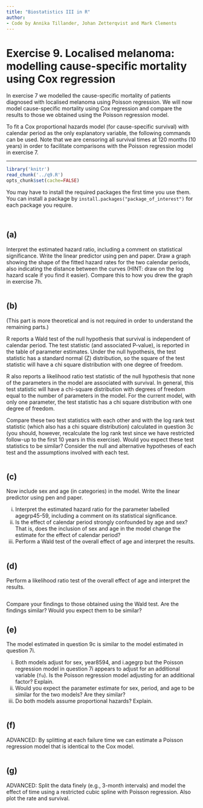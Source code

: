 ```yaml
---
title: "Biostatistics III in R"
author:
- Code by Annika Tillander, Johan Zetterqvist and Mark Clements
---
```


# Exercise 9. Localised melanoma: modelling cause-specific mortality using Cox regression #

In exercise 7 we modelled the cause-specific mortality of patients diagnosed with localised melanoma using Poisson regression. We will now model cause-specific mortality using Cox regression and compare the results to those we obtained using the Poisson regression model.

To fit a Cox proportional hazards model (for cause-specific survival) with calendar period as the only explanatory variable, the following commands can be used. Note that we are censoring all survival times at 120 months (10 years) in order to facilitate comparisons with the Poisson regression model in exercise 7.

-----------


```r
library('knitr')
read_chunk('../q9.R')
opts_chunk$set(cache=FALSE)
```

You may have to install the required packages the first time you use them. You can install a package by `install.packages("package_of_interest")` for each package you require.

```r
```

```r
```

## (a) ##  
Interpret the estimated hazard ratio, including a comment on statistical significance. Write the linear predictor using pen and paper. Draw a graph showing the shape of the fitted hazard rates for the two calendar periods, also indicating the distance between the curves (HINT: draw on the log hazard scale if you find it easier). Compare this to how you drew the graph in exercise 7h.


```r
```

## (b) ##  
(This part is more theoretical and is not required in order to understand the remaining parts.)


R reports a Wald test of the null hypothesis that survival is independent of calendar period. The test statistic (and associated P-value), is reported in the table of parameter estimates. Under the null hypothesis, the test statistic has a standard normal (Z) distribution, so the square of the test statistic will have a chi square distribution with one degree of freedom.

R also reports a likelihood ratio test statistic of the null hypothesis that none of the parameters in the model are associated with survival. In general, this test statistic will have a chi-square distribution with degrees of freedom equal to the number of parameters in the model. For the current model, with only one parameter, the test statistic has a chi square distribution with one degree of freedom.

Compare these two test statistics with each other and with the log rank test statistic (which also has a chi square distribution) calculated in question 3c (you should, however, recalculate the log rank test since we have restricted follow-up to the first 10 years in this exercise). Would you expect these test statistics to be similar? Consider the null and alternative hypotheses of each test and the assumptions involved with each test.


```r
```

## (c) ##  
Now include sex and age (in categories) in the model. Write the linear predictor using pen and paper.

  i. Interpret the estimated hazard ratio for the parameter labelled agegrp45-59, including a comment on its statistical significance.
  ii. Is the effect of calendar period strongly confounded by age and sex? That is, does the inclusion of sex and age in the model change the estimate for the effect of calendar period?
  iii. Perform a Wald test of the overall effect of age and interpret the results.


```r
```

## (d) ##
Perform a likelihood ratio test of the overall effect of age and interpret the results.


```r
```

Compare your findings to those obtained using the Wald test. Are the findings similar? Would you expect them to be similar?

## (e) ##
The model estimated in question 9c is similar to the model estimated in question 7i.

  i. Both models adjust for sex, year8594, and i.agegrp but the Poisson regression model in question 7i appears to adjust for an additional variable (`fu`). Is the Poisson regression model adjusting for an additional factor? Explain.
  ii. Would you expect the parameter estimate for sex, period, and age to be similar for the two models? Are they similar?
  iii. Do both models assume proportional hazards? Explain.


```r
```

## (f) ##  

ADVANCED: By splitting at each failure time we can estimate a Poisson regression model that is identical to the Cox model.

```r

```


## (g) ##  

ADVANCED: Split the data finely (e.g., 3-month intervals) and
        model the effect of time using a restricted cubic spline with Poisson regression. Also plot the rate and survival.

```r
```

